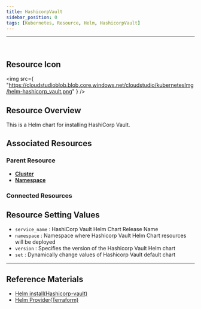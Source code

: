 ```yaml
---
title: HashicorpVault
sidebar_position: 0
tags: [Kubernetes, Resource, Helm, HashicorpVault]
---
```



<hr />
<br />


## Resource Icon

<img
    src={
        "https://cloudstudioblob.blob.core.windows.net/cloudstudio/kubernetesImg/helm-hashicorp_vault.png"
    }
/>

## Resource Overview

This is a Helm chart for installing HashiCorp Vault.

## Associated Resources

### Parent Resource

-   [**Cluster**](https://docs.cstudio.app/en/docs/resource/kubernetes/Base/Cluster)
-   [**Namespace**](https://docs.cstudio.app/en/docs/resource/kubernetes/Core/Namespace)

### Connected Resources




## Resource Setting Values

-   `service_name` : HashiCorp Vault Helm Chart Release Name
-   `namespace` : Namespace where Hashicorp Vault Helm Chart resources will be deployed
-   `version` : Specifies the version of the Hashicorp Vault Helm chart
-   `set` : Dynamically change values of Hashicorp Vault default chart


---

## Reference Materials

-   [Helm install(Hashicorp-vault)](https://developer.hashicorp.com/vault/docs/platform/k8s/helm)
-   [Helm Provider(Terraform)](https://registry.terraform.io/providers/hashicorp/helm/latest/docs)

